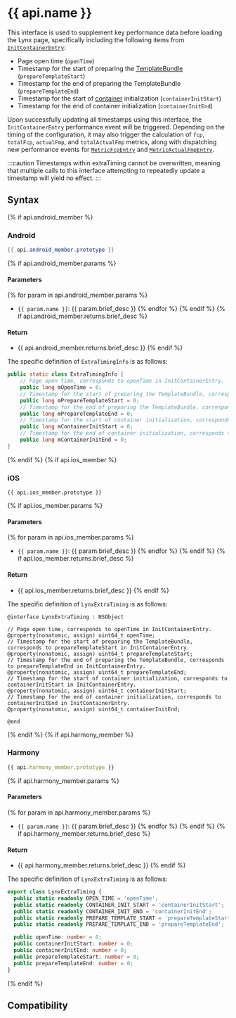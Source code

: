 # {{ api.name }}

This interface is used to supplement key performance data before loading the Lynx page, specifically including the following items from [`InitContainerEntry`](/api/lynx-api/performance-api/performance-entry/init-container-entry):

- Page open time (`openTime`)
- Timestamp for the start of preparing the [TemplateBundle](/api/lynx-native-api/template-bundle) (`prepareTemplateStart`)
- Timestamp for the end of preparing the TemplateBundle (`prepareTemplateEnd`)
- Timestamp for the start of [container](/guide/spec#container) initialization (`containerInitStart`)
- Timestamp for the end of container initialization (`containerInitEnd`)

Upon successfully updating all timestamps using this interface, the `InitContainerEntry` performance event will be triggered. Depending on the timing of the configuration, it may also trigger the calculation of `fcp`, `totalFcp`, `actualFmp`, and `totalActualFmp` metrics, along with dispatching new performance events for [`MetricFcpEntry`](/api/lynx-api/performance-api/performance-entry/metric-fcp-entry) and [`MetricActualFmpEntry`](/api/lynx-api/performance-api/performance-entry/metric-actual-fmp-entry).

:::caution
Timestamps within extraTiming cannot be overwritten, meaning that multiple calls to this interface attempting to repeatedly update a timestamp will yield no effect.
:::

## Syntax
{% if api.android_member %}

### Android

```java
{{ api.android_member.prototype }}
```
{% if api.android_member.params %}

#### Parameters

{%  for param in api.android_member.params %}
- `{{ param.name }}`: {{ param.brief_desc }}
{% endfor %}
{% endif %}
{% if api.android_member.returns.brief_desc %}

#### Return

- {{ api.android_member.returns.brief_desc }}
{% endif %}

The specific definition of `ExtraTimingInfo` is as follows:
```java
public static class ExtraTimingInfo {
    // Page open time, corresponds to openTime in InitContainerEntry.
    public long mOpenTime = 0;
    // Timestamp for the start of preparing the TemplateBundle, corresponds to prepareTemplateStart in InitContainerEntry.
    public long mPrepareTemplateStart = 0;
    // Timestamp for the end of preparing the TemplateBundle, corresponds to prepareTemplateEnd in InitContainerEntry.
    public long mPrepareTemplateEnd = 0;
    // Timestamp for the start of container initialization, corresponds to containerInitStart in InitContainerEntry.
    public long mContainerInitStart = 0;
    // Timestamp for the end of container initialization, corresponds to containerInitEnd in InitContainerEntry.
    public long mContainerInitEnd = 0;
}
```
{% endif %}
{% if api.ios_member %}

### iOS

```objc
{{ api.ios_member.prototype }}
```
{% if api.ios_member.params %}

#### Parameters

{%  for param in api.ios_member.params %}
- `{{ param.name }}`: {{ param.brief_desc }}
{% endfor %}
{% endif %}
{% if api.ios_member.returns.brief_desc %}

#### Return
- {{ api.ios_member.returns.brief_desc }}
{% endif %}

The specific definition of `LynxExtraTiming` is as follows:
```objc
@interface LynxExtraTiming : NSObject

// Page open time, corresponds to openTime in InitContainerEntry.
@property(nonatomic, assign) uint64_t openTime;
// Timestamp for the start of preparing the TemplateBundle, corresponds to prepareTemplateStart in InitContainerEntry.
@property(nonatomic, assign) uint64_t prepareTemplateStart;
// Timestamp for the end of preparing the TemplateBundle, corresponds to prepareTemplateEnd in InitContainerEntry.
@property(nonatomic, assign) uint64_t prepareTemplateEnd;
// Timestamp for the start of container initialization, corresponds to containerInitStart in InitContainerEntry.
@property(nonatomic, assign) uint64_t containerInitStart;
// Timestamp for the end of container initialization, corresponds to containerInitEnd in InitContainerEntry.
@property(nonatomic, assign) uint64_t containerInitEnd;

@end
```
{% endif %}
{% if api.harmony_member %}

### Harmony

```typescript
{{ api.harmony_member.prototype }}
```
{% if api.harmony_member.params %}

#### Parameters

{%  for param in api.harmony_member.params %}
- `{{ param.name }}`: {{ param.brief_desc }}
{% endfor %}
{% endif %}
{% if api.harmony_member.returns.brief_desc %}

#### Return
- {{ api.harmony_member.returns.brief_desc }}
{% endif %}

The specific definition of `LynxExtraTiming` is as follows:
```typescript
export class LynxExtraTiming {
  public static readonly OPEN_TIME = 'openTime';
  public static readonly CONTAINER_INIT_START = 'containerInitStart';
  public static readonly CONTAINER_INIT_END = 'containerInitEnd';
  public static readonly PREPARE_TEMPLATE_START = 'prepareTemplateStart';
  public static readonly PREPARE_TEMPLATE_END = 'prepareTemplateEnd';

  public openTime: number = 0;
  public containerInitStart: number = 0;
  public containerInitEnd: number = 0;
  public prepareTemplateStart: number = 0;
  public prepareTemplateEnd: number = 0;
}
```
{% endif %}

## Compatibility


<LegacyCompatTable metadata="lynx-native-api/{{ api.parent_name }}/{{ api.kebab_name }}" />